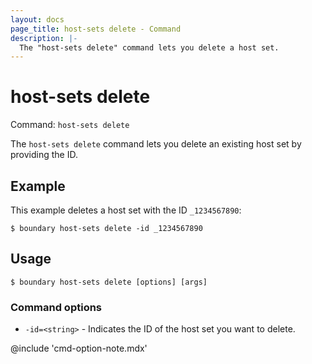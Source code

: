 ```yaml
---
layout: docs
page_title: host-sets delete - Command
description: |-
  The "host-sets delete" command lets you delete a host set.
---
```


# host-sets delete

Command: `host-sets delete`

The `host-sets delete` command lets you delete an existing host set by providing the ID.

## Example

This example deletes a host set with the ID `_1234567890`:

```shell-session
$ boundary host-sets delete -id _1234567890
```

## Usage

<CodeBlockConfig hideClipboard>

```shell-session
$ boundary host-sets delete [options] [args]
```

</CodeBlockConfig>

### Command options

- `-id=<string>` - Indicates the ID of the host set you want to delete.

@include 'cmd-option-note.mdx'